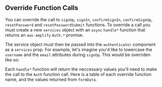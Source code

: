 
## Override Function Calls

You can override the call to `signUp`, `signIn`, `confirmSignIn`, `confirmSignUp`, `resetPassword` and `resetPasswordSubmit` functions.
To override a call you must create a new `services` object with an `async` `handle*` function that returns an `aws-amplify` `Auth.*` promise.

The service object must then be passed into the `authenticator` component as a `services` prop. For example, let's imagine you'd like to lowercase the `username` and the `email` attributes during `signUp`.
This would be overriden like so:

<ReactNativeOverrideExample />

Each `handle*` function will return the neccessary values you'll need to make the call to the `Auth` function call. Here is a table of each override function name, and the values returned from `formData`.

<VersionsTable />